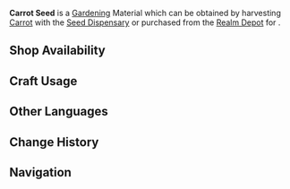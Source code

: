 {{Item Infobox
|id           = 130011
|image        = Item Carrot Seed.png
|type         = Gardening Materials
|group        = Jade Field
|invCategory  = Seed Dispensary
|description  = A seed obtained from the [[Seed Dispensary]]. A quality seed full of life, just waiting to be planted in the fields of the Realm Within. After some time, it will grow into a [[Carrot]].
|source1      = Harvesting [[Carrot]] with the [[Seed Dispensary]]
|source2      = [[Housing/Realm Depot|Realm Depot]]
}}
'''Carrot Seed''' is a [[Gardening]] Material which can be obtained by harvesting [[Carrot]] with the [[Seed Dispensary]] or purchased from the [[Realm Depot]] for {{Item|Realm Currency|30|x=5}}.

==Shop Availability==
{{Shop Availability|currency=Realm Currency}}

==Craft Usage==
{{Craft Usage}}

==Other Languages==
{{Other Languages|default_hidden = 1
|en      = Carrot Seed
|zhs     = 「胡萝卜」的种子
|zhs_rm  = "Húluóbo" de Zhǒngzǐ
|zht     = 「胡蘿蔔」的種子
|zht_rm  = "Húluóbo" de Zhǒngzǐ
|ja      = 「ニンジン」の種
|ja_rm   = "Ninjin" no Tane
|ko      = 「당근」 씨앗
|ko_rm   = "Danggeun" Ssiat
|es      = Semilla de zanahoria
|fr      = Graine de carotte
|ru      = Семена моркови
|th      = Carrot Seed
|vi      = Hạt Giống Cà Rốt
|de      = Möhrensamen
|id      = Carrot Seed
|pt      = Semente de Cenoura
}}

==Change History==
{{Change History|2.0}}

==Navigation==
{{Material Navbox|type=Gardening Materials}}
